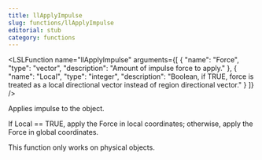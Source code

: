 ```yaml
---
title: llApplyImpulse
slug: functions/llApplyImpulse
editorial: stub
category: functions
---
```


<LSLFunction
	name="llApplyImpulse"
	arguments={[
	{
		"name": "Force",
		"type": "vector",
		"description": "Amount of impulse force to apply."
	},
	{
		"name": "Local",
		"type": "integer",
		"description": "Boolean, if TRUE, force is treated as a local directional vector instead of region directional vector."
	}
]}
/>

Applies impulse to the object.

If Local == TRUE, apply the Force in local coordinates; otherwise, apply the Force in global coordinates.

This function only works on physical objects.
